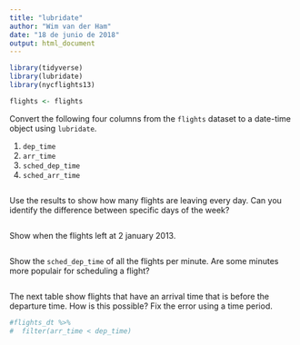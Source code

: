 ```yaml
---
title: "lubridate"
author: "Wim van der Ham"
date: "18 de junio de 2018"
output: html_document
---
```


```r
library(tidyverse)
library(lubridate)
library(nycflights13)

flights <- flights
```

Convert the following four columns from the `flights` dataset to a date-time object using `lubridate`.

1. `dep_time`
1. `arr_time`
1. `sched_dep_time`
1. `sched_arr_time`

```r

```

Use the results to show how many flights are leaving every day. Can you identify the difference between specific days of the week?

```r

```

Show when the flights left at 2 january 2013.

```r

```

Show the `sched_dep_time` of all the flights per minute. Are some minutes more populair for scheduling a flight?

```r

```

The next table show flights that have an arrival time that is before the departure time. How is this possible? Fix the error using a time period.

```r
#flights_dt %>% 
#  filter(arr_time < dep_time) 
```

```r

```

